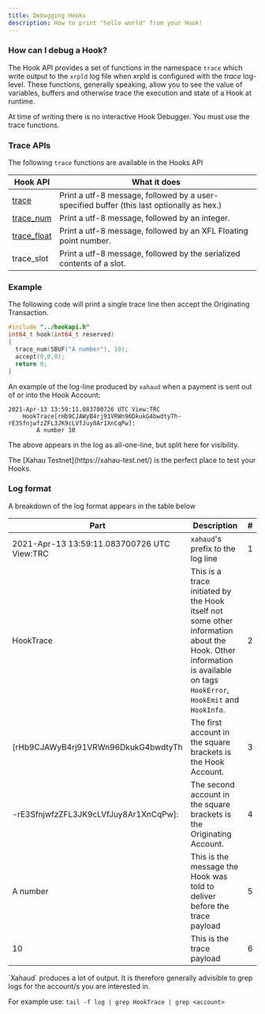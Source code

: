 ```yaml
---
title: Debugging Hooks
description: How to print "hello world" from your Hook!
---
```


### How can I debug a Hook?

The Hook API provides a set of functions in the namespace `trace` which write output to the `xrpld` log file when xrpld is configured with the _trace_ log-level. These functions, generally speaking, allow you to see the value of variables, buffers and otherwise trace the execution and state of a Hook at runtime.

<Aside type="tip">
At time of writing there is no interactive Hook Debugger. You must use the trace functions.
</Aside>

### Trace APIs

The following `trace` functions are available in the Hooks API

| Hook API                                                                | What it does                                                                              |
| ----------------------------------------------------------------------- | ----------------------------------------------------------------------------------------- |
| [trace](../technical/hooks-functions/trace-debug/trace.md)              | Print a utf-8 message, followed by a user-specified buffer (this last optionally as hex.) |
| [trace_num](../technical/hooks-functions/trace-debug/trace_num.md)     | Print a utf-8 message, followed by an integer.                                            |
| [trace_float](../technical/hooks-functions/trace-debug/trace_float.md) | Print a utf-8 message, followed by an XFL Floating point number.                          |
| trace_slot                                                             | Print a utf-8 message, followed by the serialized contents of a slot.                     |

### Example

The following code will print a single trace line then accept the Originating Transaction.

```c
#include "../hookapi.h"
int64_t hook(int64_t reserved)
{
  trace_num(SBUF("A number"), 10);
  accept(0,0,0);
  return 0;
}
```

An example of the log-line produced by `xahaud` when a payment is sent out of or into the Hook Account:

```
2021-Apr-13 13:59:11.083700726 UTC View:TRC
    HookTrace[rHb9CJAWyB4rj91VRWn96DkukG4bwdtyTh-rE3SfnjwfzZFL3JK9cLVfJuy8Ar1XnCqPw]:
        A number 10
```

The above appears in the log as all-one-line, but split here for visibility.

<Aside type="tip" title="Use testnet">
The [Xahau Testnet](https://xahau-test.net/) is the perfect place to test your Hooks.
</Aside>

### Log format

A breakdown of the log format appears in the table below

| Part                                        | Description                                                                                                                                                            | # |
| ------------------------------------------- | ---------------------------------------------------------------------------------------------------------------------------------------------------------------------- | - |
| 2021-Apr-13 13:59:11.083700726 UTC View:TRC | `xahaud`'s prefix to the log line                                                                                                                                      | 1 |
| HookTrace                                   | This is a trace initiated by the Hook itself not some other information about the Hook. Other information is available on tags `HookError`, `HookEmit` and `HookInfo`. | 2 |
| \[rHb9CJAWyB4rj91VRWn96DkukG4bwdtyTh        | The first account in the square brackets is the Hook Account.                                                                                                          | 3 |
| -rE3SfnjwfzZFL3JK9cLVfJuy8Ar1XnCqPw]:       | The second account in the square brackets is the Originating Account.                                                                                                  | 4 |
| A number                                    | This is the message the Hook was told to deliver before the trace payload                                                                                              | 5 |
| 10                                          | This is the trace payload                                                                                                                                              | 6 |

<Aside type="tip">
`Xahaud` produces a lot of output. It is therefore generally advisible to grep logs for the account/s you are interested in.

For example use: `tail -f log | grep HookTrace | grep <account>`
</Aside>
